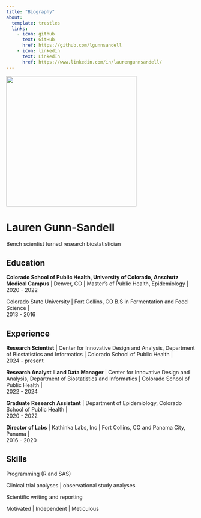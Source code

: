 ```yaml
---
title: "Biography"
about: 
  template: trestles
  links: 
    - icon: github
      text: GitHub
      href: https://github.com/lgunnsandell
    - icon: linkedin
      text: LinkedIn
      href: https://www.linkedin.com/in/laurengunnsandell/ 
---
```


![](images/NewHeadshot_LGS_1_small.jpg){width="347"}

# Lauren Gunn-Sandell

Bench scientist turned research biostatistician

## Education

**Colorado School of Public Health, University of Colorado, Anschutz Medical Campus** \| Denver, CO \| Master's of Public Health, Epidemiology \|\
2020 - 2022

Colorado State University \| Fort Collins, CO B.S in Fermentation and Food Science \|\
2013 - 2016

## Experience

**Research Scientist** \| Center for Innovative Design and Analysis, Department of Biostatistics and Informatics \| Colorado School of Public Health \|\
2024 - present

**Research Analyst II and Data Manager** \| Center for Innovative Design and Analysis, Department of Biostatistics and Informatics \| Colorado School of Public Health \|\
2022 - 2024

**Graduate Research Assistant** \| Department of Epidemiology, Colorado School of Public Health \|\
2020 - 2022

**Director of Labs** \| Kathinka Labs, Inc \| Fort Collins, CO and Panama City, Panama \|\
2016 - 2020

## Skills

Programming (R and SAS)

Clinical trial analyses \| observational study analyses

Scientific writing and reporting

Motivated \| Independent \| Meticulous
